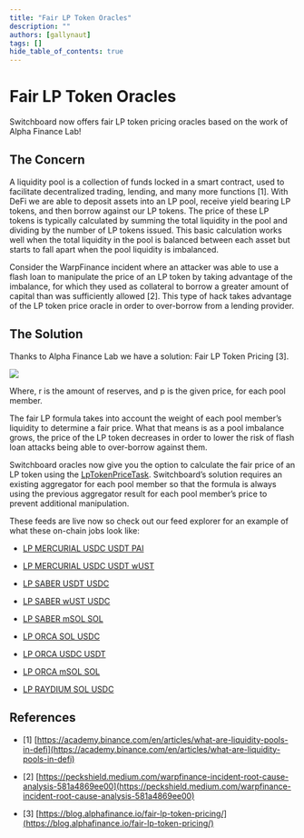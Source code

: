 ```yaml
---
title: "Fair LP Token Oracles"
description: ""
authors: [gallynaut]
tags: []
hide_table_of_contents: true
---
```


# Fair LP Token Oracles

Switchboard now offers fair LP token pricing oracles based on the work of Alpha
Finance Lab!

## The Concern

A liquidity pool is a collection of funds locked in a smart contract, used to
facilitate decentralized trading, lending, and many more functions [1]. With
DeFi we are able to deposit assets into an LP pool, receive yield bearing LP
tokens, and then borrow against our LP tokens. The price of these LP tokens is
typically calculated by summing the total liquidity in the pool and dividing by
the number of LP tokens issued. This basic calculation works well when the total
liquidity in the pool is balanced between each asset but starts to fall apart
when the pool liquidity is imbalanced.

Consider the WarpFinance incident where an attacker was able to use a flash loan
to manipulate the price of an LP token by taking advantage of the imbalance, for
which they used as collateral to borrow a greater amount of capital than was
sufficiently allowed [2]. This type of hack takes advantage of the LP token
price oracle in order to over-borrow from a lending provider.

<!--truncate-->

## The Solution

Thanks to Alpha Finance Lab we have a solution: Fair LP Token Pricing [3].

![](./assets/2022-01-20-Fair-LP-Token-Oracles_FairPriceFormula.png)

Where, r is the amount of reserves, and p is the given price, for each pool
member.

The fair LP formula takes into account the weight of each pool member’s
liquidity to determine a fair price. What that means is as a pool imbalance
grows, the price of the LP token decreases in order to lower the risk of flash
loan attacks being able to over-borrow against them.

Switchboard oracles now give you the option to calculate the fair price of an LP
token using the
[LpTokenPriceTask](https://docs.switchboard.xyz/architecture/task#lptokenpricetask).
Switchboard’s solution requires an existing aggregator for each pool member so
that the formula is always using the previous aggregator result for each pool
member’s price to prevent additional manipulation.

These feeds are live now so check out our feed explorer for an example of what
these on-chain jobs look like:

- [LP MERCURIAL USDC USDT PAI](https://switchboard.xyz/explorer/0/DhfLLj2NeBHBN2t7ksjwiZjpigzzTPSX9fwEiXyV9zDc)

- [LP MERCURIAL USDC USDT wUST](https://switchboard.xyz/explorer/0/2WUiZrSqyyfz65o36hmYw8XDXzTtGjt8qK7Co67E8km9)

- [LP SABER USDT USDC](https://switchboard.xyz/explorer/0/GnTHvhe4opQXHL4JGgDpfQKk2JY1ugmVLWvJocTH639q)

- [LP SABER wUST USDC](https://switchboard.xyz/explorer/0/AgChoQ3C9Zj68p6qrEs9ffp1dHcBsgFnw5jA3oWcq1c)

- [LP SABER mSOL SOL](https://switchboard.xyz/explorer/0/6ZuSuX14mxyZQ8JgjAC9PoDcbAU9sr1umUoyYVseVaNF)

- [LP ORCA SOL USDC](https://switchboard.xyz/explorer/0/EX8SxM4XcJyYBf6JWZArQkemXHNf88Z4CpDqDC8VdnKr)

- [LP ORCA USDC USDT](https://switchboard.xyz/explorer/0/DSPkZDVs4d5qMqThBCNUzemnUjgSPBjbGxL9otDfcjyB)

- [LP ORCA mSOL SOL](https://switchboard.xyz/explorer/0/DrKZHV8aRb9RNtjwGwJe3LBzemVqzJB1X7Z52dm4m7w)

- [LP RAYDIUM SOL USDC](https://switchboard.xyz/explorer/0/WppSmFsZqKGzJcUL9vcU3VJTYpa2BXF6QEiRUVZjRDz)

## References

- [1]
  [https://academy.binance.com/en/articles/what-are-liquidity-pools-in-defi](https://academy.binance.com/en/articles/what-are-liquidity-pools-in-defi)

- [2]
  [https://peckshield.medium.com/warpfinance-incident-root-cause-analysis-581a4869ee00](https://peckshield.medium.com/warpfinance-incident-root-cause-analysis-581a4869ee00)

- [3]
  [https://blog.alphafinance.io/fair-lp-token-pricing/](https://blog.alphafinance.io/fair-lp-token-pricing/)
